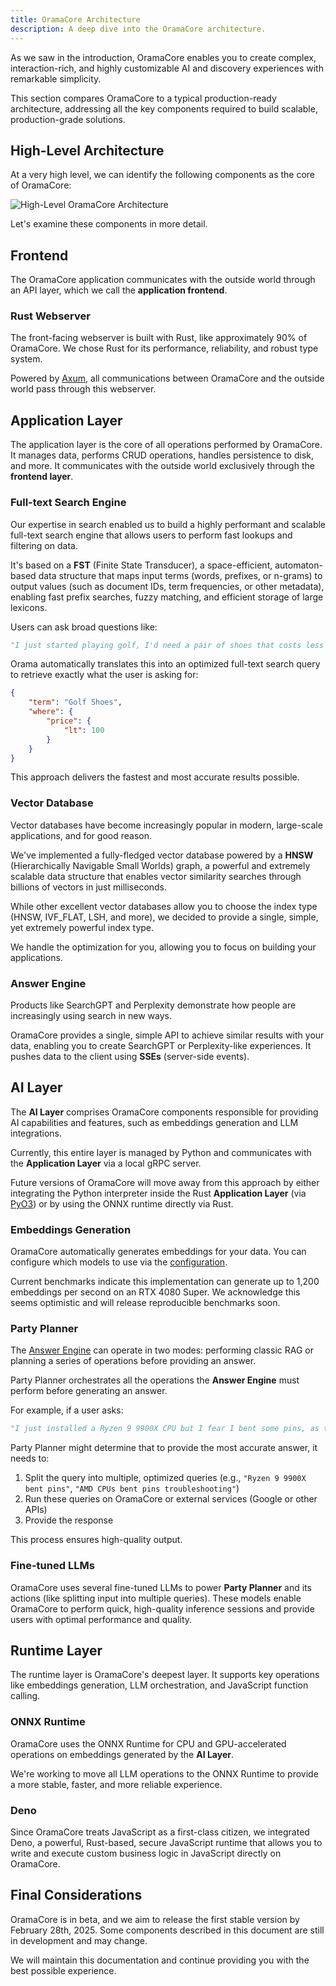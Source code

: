 ```yaml
---
title: OramaCore Architecture
description: A deep dive into the OramaCore architecture.
---
```


As we saw in the introduction, OramaCore enables you to create complex, interaction-rich, and highly customizable AI and discovery experiences with remarkable simplicity.

This section compares OramaCore to a typical production-ready architecture, addressing all the key components required to build scalable, production-grade solutions.

## High-Level Architecture

At a very high level, we can identify the following components as the core of OramaCore:

![High-Level OramaCore Architecture](/docs/architecture/high-level.png)

Let's examine these components in more detail.

## Frontend

The OramaCore application communicates with the outside world through an API layer, which we call the **application frontend**.

### Rust Webserver

The front-facing webserver is built with Rust, like approximately 90% of OramaCore. We chose Rust for its performance, reliability, and robust type system.

Powered by [Axum](https://github.com/tokio-rs/axum), all communications between OramaCore and the outside world pass through this webserver.

## Application Layer

The application layer is the core of all operations performed by OramaCore. It manages data, performs CRUD operations, handles persistence to disk, and more. It communicates with the outside world exclusively through the **frontend layer**.

### Full-text Search Engine

Our expertise in search enabled us to build a highly performant and scalable full-text search engine that allows users to perform fast lookups and filtering on data.

It's based on a **FST** (Finite State Transducer), a space-efficient, automaton-based data structure that maps input terms (words, prefixes, or n-grams) to output values (such as document IDs, term frequencies, or other metadata), enabling fast prefix searches, fuzzy matching, and efficient storage of large lexicons.

Users can ask broad questions like:

```python
"I just started playing golf, I'd need a pair of shoes that costs less than $100"
```

Orama automatically translates this into an optimized full-text search query to retrieve exactly what the user is asking for:

```json
{
    "term": "Golf Shoes",
    "where": {
        "price": {
            "lt": 100
        }
    }
}
```

This approach delivers the fastest and most accurate results possible.

### Vector Database

Vector databases have become increasingly popular in modern, large-scale applications, and for good reason.

We've implemented a fully-fledged vector database powered by a **HNSW** (Hierarchically Navigable Small Worlds) graph, a powerful and extremely scalable data structure that enables vector similarity searches through billions of vectors in just milliseconds.

While other excellent vector databases allow you to choose the index type (HNSW, IVF_FLAT, LSH, and more), we decided to provide a single, simple, yet extremely powerful index type.

We handle the optimization for you, allowing you to focus on building your applications.

### Answer Engine

Products like SearchGPT and Perplexity demonstrate how people are increasingly using search in new ways.

OramaCore provides a single, simple API to achieve similar results with your data, enabling you to create SearchGPT or Perplexity-like experiences. It pushes data to the client using **SSEs** (server-side events).

## AI Layer

The **AI Layer** comprises OramaCore components responsible for providing AI capabilities and features, such as embeddings generation and LLM integrations.

Currently, this entire layer is managed by Python and communicates with the **Application Layer** via a local gRPC server.

Future versions of OramaCore will move away from this approach by either integrating the Python interpreter inside the Rust **Application Layer** (via [PyO3](https://github.com/PyO3/pyo3)) or by using the ONNX runtime directly via Rust.

### Embeddings Generation

OramaCore automatically generates embeddings for your data. You can configure which models to use via the [configuration](/docs/getting-started/configuration).

Current benchmarks indicate this implementation can generate up to 1,200 embeddings per second on an RTX 4080 Super. We acknowledge this seems optimistic and will release reproducible benchmarks soon.

### Party Planner

The [Answer Engine](#answer-engine) can operate in two modes: performing classic RAG or planning a series of operations before providing an answer.

Party Planner orchestrates all the operations the **Answer Engine** must perform before generating an answer.

For example, if a user asks:

```python
"I just installed a Ryzen 9 9900X CPU but I fear I bent some pins, as the PC doesn't turn on. What should I do?"
```

Party Planner might determine that to provide the most accurate answer, it needs to:

1. Split the query into multiple, optimized queries (e.g., `"Ryzen 9 9900X bent pins"`, `"AMD CPUs bent pins troubleshooting"`)
2. Run these queries on OramaCore or external services (Google or other APIs)
3. Provide the response

This process ensures high-quality output.

### Fine-tuned LLMs

OramaCore uses several fine-tuned LLMs to power **Party Planner** and its actions (like splitting input into multiple queries). These models enable OramaCore to perform quick, high-quality inference sessions and provide users with optimal performance and quality.

## Runtime Layer

The runtime layer is OramaCore's deepest layer. It supports key operations like embeddings generation, LLM orchestration, and JavaScript function calling.

### ONNX Runtime

OramaCore uses the ONNX Runtime for CPU and GPU-accelerated operations on embeddings generated by the **AI Layer**.

We're working to move all LLM operations to the ONNX Runtime to provide a more stable, faster, and more reliable experience.

### Deno

Since OramaCore treats JavaScript as a first-class citizen, we integrated Deno, a powerful, Rust-based, secure JavaScript runtime that allows you to write and execute custom business logic in JavaScript directly on OramaCore.

## Final Considerations

OramaCore is in beta, and we aim to release the first stable version by February 28th, 2025. Some components described in this document are still in development and may change.

We will maintain this documentation and continue providing you with the best possible experience.